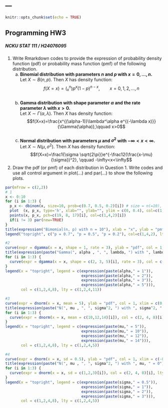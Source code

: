 ---
---

```{r setup, include=FALSE}
knitr::opts_chunk$set(echo = TRUE)
```

## Programming HW3
##### NCKU STAT 111  /  H24076095


1. Write Rmarkdown codes to provide the expression of probability density function (pdf) or probability mass function (pmf) of the following distribution.  
    (a) **Binomial distribution with parameters $n$ and $p$ with $x = 0, ..., n$.**    
    Let $X \sim B(n,p)$. Then $X$ has density function:
    $$f(X=x) = (^n_x)p^x(1-p)^{n-x}, \qquad x=0,1,2,...,n$$  
    (b) **Gamma distribution with shape parameter $\alpha$ and the rate parameter $\lambda$ with $x>0$.**    
    Let $X \sim \Gamma(\alpha,\lambda)$. Then $X$ has density function:
    $$f(X=x)=\frac{x^{(\alpha-1)}\lambda^\alpha e^{(-\lambda x)}}{\Gamma(\alpha)},\qquad x>0$$  
    (c) **Normal distribution with parameters $\mu$ and $\sigma^2$ with $-\infty<x<\infty$.**    
    Let $X \sim N(\mu,\sigma^2)$. Then $X$ has density function:
    $$f(X=x)=\frac1{\sigma \sqrt{2\pi}}e^{-\frac12(\frac{x-\mu}{\sigma})^2}, \qquad -\infty<x<\infty$$        

    
2. Draw the pdf (or pmf) of each distribution in Question 1. Write codes and use all control
argument in plot(...) and par(...) to show the following plots.  
```{r fig.width=10, fig.height=8}
par(mfrow = c(2,2))
# 1
x <- 0:10
for (i in 1:3) {
  p_x <- dbinom(x, size=10, prob=c(0.7, 0.5, 0.2)[i]) # size = n(=10), prob = p
  plot  (x, p_x, type='h', xlab="", ylab="", ylim = c(0, 0.4), col=c(1,4,2)[i], lty=c(1,4,2)[i])
  points(x, p_x, pch=c(19, 8, 17)[i], col=c(1,4,2)[i])
  if(i != 3) par(new=TRUE)
}
title(expression("Bimomial(n, p) with n = 10"), xlab = "x", ylab = "pmf")
legend("topright", c("p = 0.7", "p = 0.5", "p = 0.2"), col=c(1,4,2), lty=c(1,4,2), pch=c(19,8,17))

#2
curve(expr = dgamma(x = x, shape = 1, rate = 3), ylab = "pdf", col = 1, xlim = c(0, 5), ylim = c(0, 3))
title(expression(paste("Gamma(", alpha , ", ", lambda, ") with ", lambda, " = 3")))
for (i in 1:3) {
  curve(expr = dgamma(x = x, shape = c(2, 3, 5)[i], rate = 3), col = c(2, 4, 8)[i], lty=c(2,4,11)[i], add = TRUE)
}
legend(x = "topright", legend = c(expression(paste(alpha," = 1")),
                                  expression(paste(alpha," = 2")),
                                  expression(paste(alpha," = 3")),
                                  expression(paste(alpha," = 5"))), 
       col = c(1,2,4,8), lty = c(1,2,4,11))

#3
curve(expr = dnorm(x = x, mean = 5), ylab = "pdf", col = 1, xlim = c(0, 20), ylim = c(0, 0.4))
title(expression(paste("N(", mu , ", ", sigma^2, ") with ", sigma^2, " = 1")))
for (i in 1:3) {
  curve(expr = dnorm(x = x, mean = c(10,12,14)[i]), col = c(2, 4, 8)[i], lty=c(2,4,5)[i], add = TRUE)
}
legend(x = "topright", legend = c(expression(paste(mu," = 5")),
                                  expression(paste(mu," = 10")),
                                  expression(paste(mu," = 12")),
                                  expression(paste(mu," = 14"))), 
       col = c(1,2,4,8), lty = c(1,2,4,5))

#4
curve(expr = dnorm(x = x, sd = 0.5), ylab = "pdf", col = 1, xlim = c(-8, 8), ylim = c(0, 0.8))
title(expression(paste("N(", mu , ", ", sigma^2, ") with ", mu, " = 0")))
for (i in 1:3) {
  curve(expr = dnorm(x = x, sd = c(1,2,3)[i]), col = c(2, 4, 8)[i], lty=c(2,4,5)[i], add = TRUE)
}
legend(x = "topright", legend = c(expression(paste(sigma," = 0.5")),
                                  expression(paste(sigma," = 1")),
                                  expression(paste(sigma," = 2")),
                                  expression(paste(sigma," = 3"))), 
       col = c(1,2,4,8), lty = c(1,2,4,5))
```

